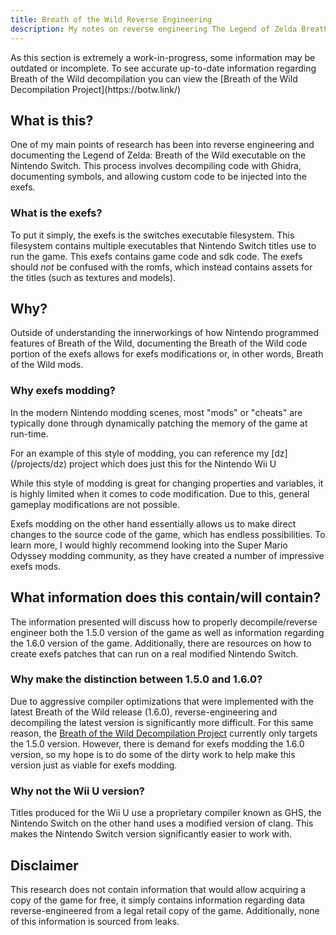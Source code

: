 ```yaml
---
title: Breath of the Wild Reverse Engineering
description: My notes on reverse engineering The Legend of Zelda Breath of the Wild 1.5.0 and 1.6.0 for the Nintendo Switch
---
```



<Aside type='caution'> As this section is extremely a work-in-progress, some information may be outdated or incomplete. To see accurate up-to-date information regarding Breath of the Wild decompilation you can view the [Breath of the Wild Decompilation Project](https://botw.link/)</Aside>

## What is this?

One of my main points of research has been into reverse engineering and documenting the Legend of Zelda: Breath of the Wild
executable on the Nintendo Switch. This process involves decompiling code with Ghidra, documenting symbols, and allowing custom code to be injected into the exefs.

### What is the exefs?

To put it simply, the exefs is the switches executable filesystem. This filesystem contains multiple executables that Nintendo Switch titles use to run the game. This exefs contains game code and sdk code. The exefs should *not* be confused with the romfs, which instead contains assets for the titles (such as textures and models).

## Why?

Outside of understanding the innerworkings of how Nintendo programmed features of Breath of the Wild, documenting the Breath of the Wild code portion of the exefs allows for exefs modifications or, in other words, Breath of the Wild mods. 

### Why exefs modding?

In the modern Nintendo modding scenes, most "mods" or "cheats" are typically done through dynamically patching the memory of the game at run-time.

<Aside> For an example of this style of modding, you can reference my [dz](/projects/dz) project which does just this for the Nintendo Wii U</Aside>

While this style of modding is great for changing properties and variables, it is highly limited when it comes to code modification. Due to this, general gameplay modifications are not possible.

Exefs modding on the other hand essentially allows us to make direct changes to the source code of the game, which has endless possibilities. To learn more, I would highly recommend looking into the Super Mario Odyssey modding community, as they have created a number of impressive exefs mods.

## What information does this contain/will contain?

The information presented will discuss how to properly decompile/reverse engineer both the 1.5.0 version of the game as well as information regarding the 1.6.0 version of the game. Additionally, there are resources on how to create exefs patches that can run on a real modified Nintendo Switch.

### Why make the distinction between 1.5.0 and 1.6.0?

Due to aggressive compiler optimizations that were implemented with the latest Breath of the Wild release (1.6.0), reverse-engineering and decompiling the latest version is significantly more difficult. For this same reason, the [Breath of the Wild Decompilation Project](https://botw.link/) currently only targets the 1.5.0 version. However, there is demand for exefs modding the 1.6.0 version, so my hope is to do some of the dirty work to help make this version just as viable for exefs modding.

### Why not the Wii U version?

Titles produced for the Wii U use a proprietary compiler known as GHS, the Nintendo Switch on the other hand uses a modified version of clang. This makes the Nintendo Switch version significantly easier to work with.

## Disclaimer

This research does not contain information that would allow acquiring a copy of the game for free, it simply contains information regarding data reverse-engineered from a legal retail copy of the game. Additionally, none of this information is sourced from leaks.